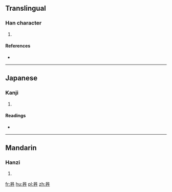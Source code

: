 ==Translingual==

===Han character===
{{Han char|rn=72|rad=日|as=05|sn=9|four=6022<sub>3</sub>|canj=日大中中 (AKLL)}}

# {{defn|Han|sort=日05}}

====References====
* {{Han ref|kx=0493.110|dkj=13845|hdz=21499.050|uh=6626|ud=26150|bh=CEF0|bd=52976}}

----

==Japanese==

===Kanji===
{{ja-kanji|grade=|rs=日05}}

# {{defn|lang=ja|sort=日05}}

====Readings====
* {{ja-readings|on=[[こう]] (kō)|kun=[[そら]] (sora)}}

----

==Mandarin==

===Hanzi===
{{cmn-hanzi|pin=[[hào]] ([[hao4]]), [[xū]] ([[xu1]]), [[xù]] ([[xu4]])|wg=hao<sup>4</sup>, hsü<sup>1</sup>, hsü<sup>4</sup>}}

# {{defn|lang=cmn|sort=日05}}

[[fr:昦]]
[[hu:昦]]
[[pl:昦]]
[[zh:昦]]